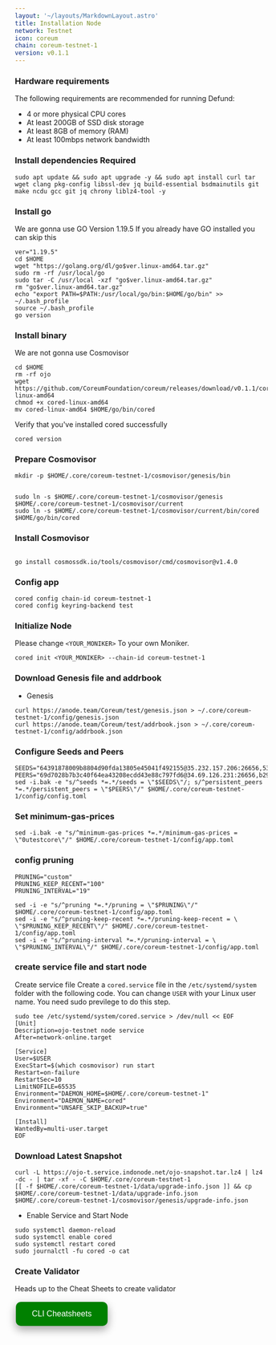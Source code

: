 ```yaml
---
layout: '~/layouts/MarkdownLayout.astro'
title: Installation Node
network: Testnet
icon: coreum
chain: coreum-testnet-1
version: v0.1.1
---
```


### Hardware requirements

The following requirements are recommended for running Defund:

- 4 or more physical CPU cores
- At least 200GB of SSD disk storage
- At least 8GB of memory (RAM)
- At least 100mbps network bandwidth


### Install dependencies Required

```
sudo apt update && sudo apt upgrade -y && sudo apt install curl tar wget clang pkg-config libssl-dev jq build-essential bsdmainutils git make ncdu gcc git jq chrony liblz4-tool -y
```

### Install go

We are gonna use GO Version 1.19.5
If you already have GO installed you can skip this 

```
ver="1.19.5"
cd $HOME
wget "https://golang.org/dl/go$ver.linux-amd64.tar.gz"
sudo rm -rf /usr/local/go
sudo tar -C /usr/local -xzf "go$ver.linux-amd64.tar.gz"
rm "go$ver.linux-amd64.tar.gz"
echo "export PATH=$PATH:/usr/local/go/bin:$HOME/go/bin" >> ~/.bash_profile
source ~/.bash_profile
go version
```

### Install binary

We are not gonna use Cosmovisor

```
cd $HOME
rm -rf ojo
wget https://github.com/CoreumFoundation/coreum/releases/download/v0.1.1/cored-linux-amd64
chmod +x cored-linux-amd64
mv cored-linux-amd64 $HOME/go/bin/cored
```

Verify that you've installed cored successfully

```
cored version
```

### Prepare Cosmovisor
```
mkdir -p $HOME/.core/coreum-testnet-1/cosmovisor/genesis/bin


sudo ln -s $HOME/.core/coreum-testnet-1/cosmovisor/genesis $HOME/.core/coreum-testnet-1/cosmovisor/current
sudo ln -s $HOME/.core/coreum-testnet-1/cosmovisor/current/bin/cored $HOME/go/bin/cored
```

### Install Cosmovisor
```

go install cosmossdk.io/tools/cosmovisor/cmd/cosmovisor@v1.4.0
```

### Config app

```
cored config chain-id coreum-testnet-1
cored config keyring-backend test
```

### Initialize Node

Please change `<YOUR_MONIKER>` To your own Moniker.

```
cored init <YOUR_MONIKER> --chain-id coreum-testnet-1
```

### Download Genesis file and addrbook

- Genesis

```
curl https://anode.team/Coreum/test/genesis.json > ~/.core/coreum-testnet-1/config/genesis.json
curl https://anode.team/Coreum/test/addrbook.json > ~/.core/coreum-testnet-1/config/addrbook.json
```


### Configure Seeds and Peers

```
SEEDS="64391878009b8804d90fda13805e45041f492155@35.232.157.206:26656,53f2367d8f8291af8e3b6ca60efded0675ff6314@34.29.15.170:26656"
PEERS="69d7028b7b3c40f64ea43208ecdd43e88c797fd6@34.69.126.231:26656,b2978432c0126f28a6be7d62892f8ded1e48d227@34.70.241.13:26656,7c0d4ce5ad561c3453e2e837d85c9745b76f7972@35.238.77.191:26656,0aa5fa2507ada8a555d156920c0b09f0d633b0f9@34.173.227.148:26656,4b8d541efbb343effa1b5079de0b17d2566ac0fd@34.172.70.24:26656,27450dc5adcebc84ccd831b42fcd73cb69970881@35.239.146.40:26656,5add70ec357311d07d10a730b4ec25107399e83c@5.196.7.58:26656,1a3a573c53a4b90ab04eb47d160f4d3d6aa58000@35.233.117.165:26656,abbeb588ad88176a8d7592cd8706ebbf7ef20cfe@185.241.151.197:26656,39a34cd4f1e908a88a726b2444c6a407f67e4229@158.160.59.199:26656,051a07f1018cfdd6c24bebb3094179a6ceda2482@138.201.123.234:26656,cc6d4220633104885b89e2e0545e04b8162d69b5@75.119.134.20:26656"
sed -i.bak -e "s/^seeds *=.*/seeds = \"$SEEDS\"/; s/^persistent_peers *=.*/persistent_peers = \"$PEERS\"/" $HOME/.core/coreum-testnet-1/config/config.toml
```

### Set minimum-gas-prices

```
sed -i.bak -e "s/^minimum-gas-prices *=.*/minimum-gas-prices = \"0utestcore\"/" $HOME/.core/coreum-testnet-1/config/app.toml
```

### config pruning

```
PRUNING="custom"
PRUNING_KEEP_RECENT="100"
PRUNING_INTERVAL="19"

sed -i -e "s/^pruning *=.*/pruning = \"$PRUNING\"/" $HOME/.core/coreum-testnet-1/config/app.toml
sed -i -e "s/^pruning-keep-recent *=.*/pruning-keep-recent = \
\"$PRUNING_KEEP_RECENT\"/" $HOME/.core/coreum-testnet-1/config/app.toml
sed -i -e "s/^pruning-interval *=.*/pruning-interval = \
\"$PRUNING_INTERVAL\"/" $HOME/.core/coreum-testnet-1/config/app.toml
```


### create service file and start node

Create service file
Create a `cored.service` file in the `/etc/systemd/system` folder with the following code. 
You can change `USER` with your Linux user name. You need sudo previlege to do this step.

```
sudo tee /etc/systemd/system/cored.service > /dev/null << EOF
[Unit]
Description=ojo-testnet node service
After=network-online.target

[Service]
User=$USER
ExecStart=$(which cosmovisor) run start
Restart=on-failure
RestartSec=10
LimitNOFILE=65535
Environment="DAEMON_HOME=$HOME/.core/coreum-testnet-1"
Environment="DAEMON_NAME=cored"
Environment="UNSAFE_SKIP_BACKUP=true"

[Install]
WantedBy=multi-user.target
EOF
```

### Download Latest Snapshot
```
curl -L https://ojo-t.service.indonode.net/ojo-snapshot.tar.lz4 | lz4 -dc - | tar -xf - -C $HOME/.core/coreum-testnet-1
[[ -f $HOME/.core/coreum-testnet-1/data/upgrade-info.json ]] && cp $HOME/.core/coreum-testnet-1/data/upgrade-info.json $HOME/.core/coreum-testnet-1/cosmovisor/genesis/upgrade-info.json
```

- Enable Service and Start Node

```
sudo systemctl daemon-reload
sudo systemctl enable cored
sudo systemctl restart cored
sudo journalctl -fu cored -o cat
```
### Create Validator

Heads up to the Cheat Sheets to create validator

<a href="https://www.indonode.net/testnet/ojo/cheat" target="_blank">
  <button style="background-color: green; border: none; color: white; padding: 15px 32px; text-align: center; text-decoration: none; display: inline-block; font-size: 16px; margin: 4px 2px; cursor: pointer; border-radius: 10px; box-shadow: 0 8px 16px 0 rgba(0,0,0,0.2), 0 6px 20px 0 rgba(0,0,0,0.19);" onmouseover="this.style.boxShadow='0 0 0 4px rgba(0,255,0,0.5)'" onmouseout="this.style.boxShadow='0 8px 16px 0 rgba(0,0,0,0.2), 0 6px 20px 0 rgba(0,0,0,0.19)'">CLI Cheatsheets</button>
</a>